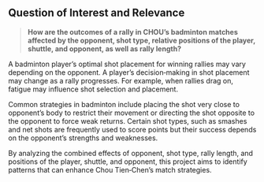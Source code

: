 ## Question of Interest and Relevance

> **How are the outcomes of a rally in CHOU's badminton matches affected by the opponent, shot type, relative positions of the player, shuttle, and opponent, as well as rally length?**

A badminton player’s optimal shot placement for winning rallies may vary depending on the opponent. A player’s decision‐making in shot placement may change as a rally progresses. For example, when rallies drag on, fatigue may influence shot selection and placement.

Common strategies in badminton include placing the shot very close to opponent’s body to restrict their movement or directing the shot opposite to the opponent to force weak returns. Certain shot types, such as smashes and net shots are frequently used to score points but their success depends on the opponent's strengths and weaknesses.

By analyzing the combined effects of opponent, shot type, rally length, and positions of the player, shuttle, and opponent, this project aims to identify patterns that can enhance Chou Tien‐Chen’s match strategies.


